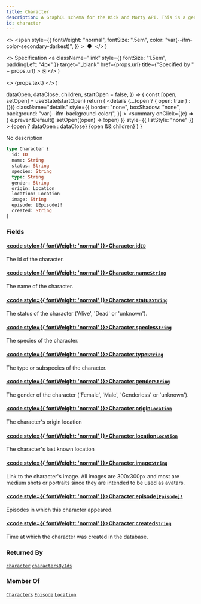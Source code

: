 ```yaml
---
title: Character
description: A GraphQL schema for the Rick and Morty API. This is a generated file.
id: character
---
```


  <>
    <span
      style={{
        fontWeight: "normal",
        fontSize: ".5em",
        color: "var(--ifm-color-secondary-darkest)",
      }}
    >
      &nbsp;●&nbsp;
    </span>
  </>
)

  <>
    Specification
    <a
      className="link"
      style={{ fontSize: "1.5em", paddingLeft: "4px" }}
      target="\_blank"
      href={props.url}
      title={"Specified by " + props.url}
    >
      ⎘
    </a>
  </>
)

  <>
    <span className={props.class}>{props.text}</span>
  </>
)


  dataOpen,
  dataClose,
  children,
  startOpen = false,
}) => {
  const [open, setOpen] = useState(startOpen)
  return (
    <details
      {...(open ? { open: true } : {})}
      className="details"
      style={{
        border: "none",
        boxShadow: "none",
        background: "var(--ifm-background-color)",
      }}
    >
      <summary
        onClick={(e) => {
          e.preventDefault()
          setOpen((open) => !open)
        }}
        style={{ listStyle: "none" }}
      >
        {open ? dataOpen : dataClose}
      </summary>
      {open && children}
    </details>
  )
}

No description

```graphql
type Character {
  id: ID
  name: String
  status: String
  species: String
  type: String
  gender: String
  origin: Location
  location: Location
  image: String
  episode: [Episode]!
  created: String
}
```

### Fields

#### [<code style={{ fontWeight: 'normal' }}>Character.<b>id</b></code>](#)<Bullet />[`ID`](/docs/graphql/rickandmorty/scalars/id.mdx) <Badge class="badge badge--secondary" text="scalar"/>

The id of the character.

#### [<code style={{ fontWeight: 'normal' }}>Character.<b>name</b></code>](#)<Bullet />[`String`](/docs/graphql/rickandmorty/scalars/string.mdx) <Badge class="badge badge--secondary" text="scalar"/>

The name of the character.

#### [<code style={{ fontWeight: 'normal' }}>Character.<b>status</b></code>](#)<Bullet />[`String`](/docs/graphql/rickandmorty/scalars/string.mdx) <Badge class="badge badge--secondary" text="scalar"/>

The status of the character ('Alive', 'Dead' or 'unknown').

#### [<code style={{ fontWeight: 'normal' }}>Character.<b>species</b></code>](#)<Bullet />[`String`](/docs/graphql/rickandmorty/scalars/string.mdx) <Badge class="badge badge--secondary" text="scalar"/>

The species of the character.

#### [<code style={{ fontWeight: 'normal' }}>Character.<b>type</b></code>](#)<Bullet />[`String`](/docs/graphql/rickandmorty/scalars/string.mdx) <Badge class="badge badge--secondary" text="scalar"/>

The type or subspecies of the character.

#### [<code style={{ fontWeight: 'normal' }}>Character.<b>gender</b></code>](#)<Bullet />[`String`](/docs/graphql/rickandmorty/scalars/string.mdx) <Badge class="badge badge--secondary" text="scalar"/>

The gender of the character ('Female', 'Male', 'Genderless' or 'unknown').

#### [<code style={{ fontWeight: 'normal' }}>Character.<b>origin</b></code>](#)<Bullet />[`Location`](/docs/graphql/rickandmorty/objects/location.mdx) <Badge class="badge badge--secondary" text="object"/>

The character's origin location

#### [<code style={{ fontWeight: 'normal' }}>Character.<b>location</b></code>](#)<Bullet />[`Location`](/docs/graphql/rickandmorty/objects/location.mdx) <Badge class="badge badge--secondary" text="object"/>

The character's last known location

#### [<code style={{ fontWeight: 'normal' }}>Character.<b>image</b></code>](#)<Bullet />[`String`](/docs/graphql/rickandmorty/scalars/string.mdx) <Badge class="badge badge--secondary" text="scalar"/>

Link to the character's image.
All images are 300x300px and most are medium shots or portraits since they are intended to be used as avatars.

#### [<code style={{ fontWeight: 'normal' }}>Character.<b>episode</b></code>](#)<Bullet />[`[Episode]!`](/docs/graphql/rickandmorty/objects/episode.mdx) <Badge class="badge badge--secondary" text="non-null"/> <Badge class="badge badge--secondary" text="object"/>

Episodes in which this character appeared.

#### [<code style={{ fontWeight: 'normal' }}>Character.<b>created</b></code>](#)<Bullet />[`String`](/docs/graphql/rickandmorty/scalars/string.mdx) <Badge class="badge badge--secondary" text="scalar"/>

Time at which the character was created in the database.

### Returned By

[`character`](/docs/graphql/rickandmorty/queries/character.mdx) <Badge class="badge badge--secondary" text="query"/><Bullet />[`charactersByIds`](/docs/graphql/rickandmorty/queries/characters-by-ids.mdx) <Badge class="badge badge--secondary" text="query"/>

### Member Of

[`Characters`](/docs/graphql/rickandmorty/objects/characters.mdx) <Badge class="badge badge--secondary" text="object"/><Bullet />[`Episode`](/docs/graphql/rickandmorty/objects/episode.mdx) <Badge class="badge badge--secondary" text="object"/><Bullet />[`Location`](/docs/graphql/rickandmorty/objects/location.mdx) <Badge class="badge badge--secondary" text="object"/>
